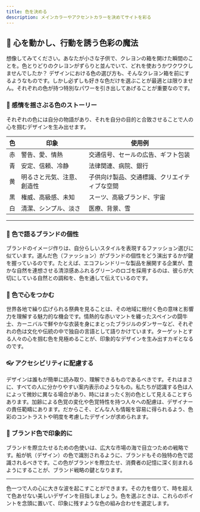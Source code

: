 ```yaml
---
title: 色を決める
description: メインカラーやアクセントカラーを決めてサイトを彩る
---
```


## 🎨 心を動かし、行動を誘う色彩の魔法

想像してみてください。あなたが小さな子供で、クレヨンの箱を開けた瞬間のことを。色とりどりのクレヨンがずらりと並んでいて、どれを使おうかワクワクしませんでしたか？ デザインにおける色の選び方も、そんなクレヨン箱を前にするようなものです。しかし必ずしも好きな色だけを選ぶことが最適とは限りません。それぞれの色が持つ特別なパワーを引き出してあげることが重要なのです。

### 🧠 感情を揺さぶる色のストーリー

それぞれの色には自分の物語があり、それを自分の目的と合致させることで人の心を掴むデザインを生み出せます。

| 色   | 印象                         | 使用例                             |
|------|------------------------------|------------------------------------|
| 赤   | 警告、愛、情熱                | 交通信号、セールの広告、ギフト包装        |
| 青   | 安定、信頼、冷静              | 法律関連、病院、銀行                          |
| 黄   | 明るさと元気、注意、創造性    | 子供向け製品、交通標識、クリエイティブな空間  |
| 黒   | 権威、高級感、未知            | スーツ、高級ブランド、宇宙                     |
| 白   | 清潔、シンプル、淡さ           | 医療、背景、雪                    |

---

### 🌿 色で語るブランドの個性

ブランドのイメージ作りは、自分らしいスタイルを表現するファッション選びに似ています。選んだ色（ファッション）がブランドの個性をどう演出するかが鍵を握っているのです。たとえば、エコフレンドリーな製品を展開する企業が、豊かな自然を連想させる清涼感あふれるグリーンのロゴを採用するのは、彼らが大切にしている自然との調和を、色を通して伝えているのです。

### 👀 色で心をつかむ

世界各地で繰り広げられる祭典を見ることは、その地域に根付く色の意味と影響力を理解する魅力的な機会です。情熱的な赤いマントを纏ったスペインの闘牛士、カーニバルで鮮やかな衣装を身にまとったブラジルのダンサーなど、それぞれの色は文化や伝統の中で独自の言語として語りかけています。ターゲットとする人々の心を掴む色を見極めることが、印象的なデザインを生み出すカギとなるのです。

### 👓 アクセシビリティに配慮する

デザインは誰もが簡単に読み取り、理解できるものであるべきです。それはまさに、すべての人に分かりやすい案内表示のようなもの。私たちが認識する色は人によって微妙に異なる場合があり、時にはまったく別の色として見えることすらあります。加齢による色覚の変化や色覚特性を持つ人々への配慮は、デザイナーの責任範疇にあります。だからこそ、どんな人も情報を容易に得られるよう、色彩のコントラストや明度を考慮したデザインが求められます。

### 🎨 ブランド色で印象的に

ブランドを際立たせるための色使いは、広大な市場の海で目立つための戦略です。船が帆（デザイン）の色で識別されるように、ブランドもその独特の色で認識されるべきです。この色がブランドを際立たせ、消費者の記憶に深く刻まれるようにすることが、ブランド戦略の鍵となります。

---

色一つで人の心に大きな波を起こすことができます。その力を借りて、時を超えて色あせない美しいデザインを目指しましょう。色を選ぶときは、これらのポイントを念頭に置いて、印象に残すような色の組み合わせを選定します。
